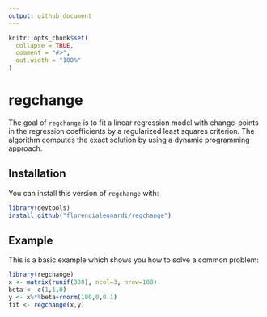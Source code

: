 ```yaml
---
output: github_document
---
```


```r
knitr::opts_chunk$set(
  collapse = TRUE,
  comment = "#>",
  out.width = "100%"
)
```

# regchange

The goal of `regchange` is to fit a linear regression model with change-points in the regression coefficients by a regularized least squares criterion. The algorithm computes the exact solution by using a dynamic programming approach. 

## Installation

You can install this version of `regchange` with:

``` r
library(devtools)
install_github("florencialeonardi/regchange")
```

## Example

This is a basic example which shows you how to solve a common problem:

```r
library(regchange)
x <- matrix(runif(300), ncol=3, nrow=100)
beta <- c(1,1,0)
y <- x%*%beta+rnorm(100,0,0.1)
fit <- regchange(x,y)
```

